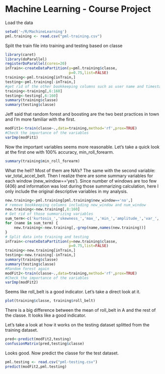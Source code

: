 Machine Learning - Course Project
========================================================
Load the data

```r
setwd('~/R/MachineLearning')
pml.training <- read.csv("pml-training.csv")
```

Split the train file into training and testing based on classe

```r
library(caret)
library(doParallel)
registerDoParallel(cores=20)
inTrain<-createDataPartition(y=pml.training$classe,
                             p=0.75,list=FALSE)
training<-pml.training[inTrain,]
testing<-pml.training[-inTrain,]
#get rid of the other bookkeeping columns such as user name and timestamps.
training<-training[,6:160]
testing<-testing[,6:160]
summary(training$classe)
summary(testing$classe)
```

Jeff said that random forest and boosting are the two best practices in town and I'm more familiar with the first.

```r
modFit1<-train(classe~.,data=training,method='rf',prox=TRUE)
#Check the importance of the variables
varImp(modFit1)
```

Now the important variables seems more reasonable. Let's take a quick look at the first one with 100% accuracy, min_roll_forearm.

```r
summary(training$min_roll_forearm)
```

What the hell? Most of them are NA's? The same with the second variable: var_total_accel_belt. Then I realize there are some summary variables for each window (new_window=='yes'). Since number of windows are too few (406) and information was lost during those summarizing calculation, here I only include the original descriptive variables in my analysis.

```r
new.training<-pml.training[pml.training$new_window=='no',]
# remove bookkeeping columns including new_window and num_window 
new.training<-new.training[,8:160]
# Get rid of those summarizing variables
sum_term<-c('kurtosis_','skewness_','max_','min_','amplitude_','var_','avg_','stddev_')
for (name in sum_term) {
    new.training<-new.training[,-grep(name,names(new.training))]
}
# Split data into training and testing
inTrain<-createDataPartition(y=new.training$classe,
                             p=0.75,list=FALSE)
training<-new.training[inTrain,]
testing<-new.training[-inTrain,]
summary(training$classe)
summary(testing$classe)
#Random forest again
modFit2<-train(classe~.,data=training,method='rf',prox=TRUE)
#Check the importance of the variables
varImp(modFit2)
```

Seems like roll_belt is a good indicator. Let's take a direct look at it.
```r
plot(training$classe, training$roll_belt)
```

There is a big difference between the mean of roll_belt in A and the rest of the classe. It looks like a good indicator.

Let's take a look at how it works on the testing dataset splitted from the training dataset.

```r
pred<-predict(modFit2,testing)
confusionMatrix(pred,testing$classe)
```

Looks good. Now predict the classe for the test dataset.

```r
pml.testing <- read.csv("pml-testing.csv")
predict(modFit2,pml.testing)
```